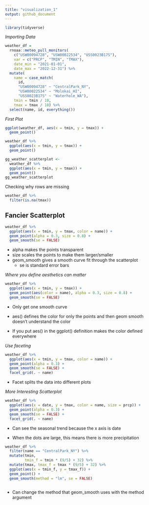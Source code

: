 ```yaml
---
title: "visualization_1"
output: github_document
---
```


```r
library(tidyverse)
```

*Importing Data*
```r
weather_df = 
  rnoaa::meteo_pull_monitors(
    c("USW00094728", "USW00022534", "USS0023B17S"),
    var = c("PRCP", "TMIN", "TMAX"), 
    date_min = "2021-01-01",
    date_max = "2022-12-31") %>% 
  mutate(
    name = case_match(
      id, 
      "USW00094728" ~ "CentralPark_NY", 
      "USW00022534" ~ "Molokai_HI",
      "USS0023B17S" ~ "Waterhole_WA"),
    tmin = tmin / 10,
    tmax = tmax / 10) %>% 
  select(name, id, everything())
```

*First Plot*

```r
ggplot(weather_df, aes(x = tmin, y = tmax)) + 
  geom_point()
```

```r
weather_df %>%  
  ggplot(aes(x = tmin, y = tmax)) + 
  geom_point()
```

```r
gg_weather_scatterplot <- 
  weather_df %>%  
  ggplot(aes(x = tmin, y = tmax)) + 
  geom_point()
gg_weather_scatterplot
```

Checking why rows are missing
```r
weather_df %>% 
  filter(is.na(tmax))
```

## Fancier Scatterplot 

```r
weather_df %>% 
  ggplot(aes(x = tmin, y = tmax, color = name)) + 
  geom_point(alpha = 0.3, size = 0.8) + 
  geom_smooth(se = FALSE)
```

- alpha makes the points transparent
- size scales the points to make them larger/smaller
- geom_smooth gives a smooth curve fit through the scatterplot 
  - se is standard error bars 

*Where you define aesthetics can matter*

```r
weather_df %>% 
  ggplot(aes(x = tmin, y = tmax)) + 
  geom_point(aes(color = name), alpha = 0.3, size = 0.8) + 
  geom_smooth(se = FALSE)
```

- Only get one smooth curve 

- aes() defines the color for only the points and then geom smooth doesn't 
understand the color

- If you put aes() in the ggplot() definition makes the color defined everywhere

*Use faceting*

```r
weather_df %>%  
  ggplot(aes(x = tmin, y = tmax, color = name)) + 
  geom_point(alpha = 0.3) + 
  geom_smooth(se = FALSE) + 
  facet_grid(. ~ name)
```

- Facet splits the data into different plots

*More Interesting Scatterplot*

```r
weather_df %>% 
  ggplot(aes(x = date, y = tmax, color = name, size = prcp)) + 
  geom_point(alpha = 0.3) + 
  geom_smooth(se = FALSE) + 
  facet_grid(. ~ name)
```

- Can see the seasonal trend because the x axis is date 

- When the dots are large, this means there is more precipitation

```r
weather_df %>% 
  filter(name == "CentralPark_NY") %>% 
  mutate(tmin, 
         tmin_f = tmin * (9/5) + 32) %>% 
  mutate(tmax, tmax_f = tmax * (9/5) + 32) %>% 
  ggplot(aes(x = tmin_f, y = tmax_f)) + 
  geom_point() + 
  geom_smooth(method = "lm", se = FALSE)
  
```

- Can change the method that geom_smooth uses with the method argument
